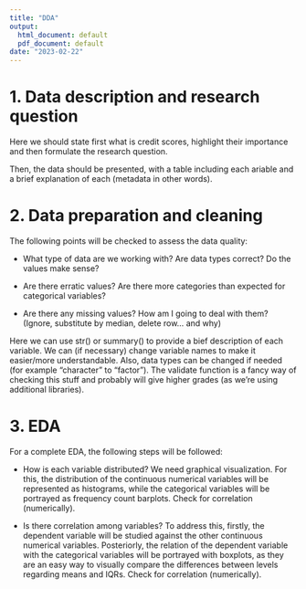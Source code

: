 ---
title: "DDA"
output:
  html_document: default
  pdf_document: default
date: "2023-02-22"
---

# 1. Data description and research question

Here we should state first what is credit scores, highlight their importance and then formulate the research question.

Then, the data should be presented, with a table including each ariable and a brief explanation of each (metadata in other words).

# 2. Data preparation and cleaning 

The following points will be checked to assess the data quality:

- What type of data are we working with? Are data types correct? Do the values make sense?

- Are there erratic values? Are there more categories than expected for categorical variables?

- Are there any missing values? How am I going to deal with them? (Ignore, substitute by median, delete row... and why)

Here we can use str() or summary() to provide a bief description of each variable. We can (if necessary) change variable names to make it easier/more understandable. Also, data types can be changed if needed (for example "character" to "factor"). The validate function is a fancy way of checking this stuff and probably will give higher grades (as we're using additional libraries).

# 3. EDA

For a complete EDA, the following steps will be followed:

- How is each variable distributed? We need graphical visualization. For this, the distribution of the continuous numerical variables will be represented as histograms, while the categorical variables will be portrayed as frequency count barplots. Check for correlation (numerically).

- Is there correlation among variables? To address this, firstly, the dependent variable  will be studied against the other continuous numerical variables. Posteriorly, the relation of the dependent variable with the categorical variables will be portrayed with boxplots, as they are an easy way to visually compare the differences between levels regarding means and IQRs. Check for correlation (numerically).

